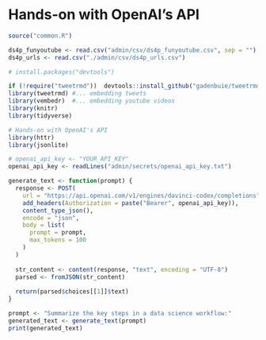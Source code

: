 # Hands-on with OpenAI's API

```r
source("common.R")

ds4p_funyoutube <- read.csv("admin/csv/ds4p_funyoutube.csv", sep = "")
ds4p_urls <- read.csv("./admin/csv/ds4p_urls.csv")

# install.packages("devtools")

if (!require("tweetrmd"))  devtools::install_github("gadenbuie/tweetrmd")
library(tweetrmd) #... embedding tweets
library(vembedr)  #... embedding youtube videos
library(knitr)
library(tidyverse)
```

```r
# Hands-on with OpenAI's API
library(httr)
library(jsonlite)

# openai_api_key <- "YOUR_API_KEY"
openai_api_key <- readLines("admin/secrets/openai_api_key.txt")

generate_text <- function(prompt) {
  response <- POST(
    url = "https://api.openai.com/v1/engines/davinci-codex/completions",
    add_headers(Authorization = paste("Bearer", openai_api_key)),
    content_type_json(),
    encode = "json",
    body = list(
      prompt = prompt,
      max_tokens = 100
    )
  )
  
  str_content <- content(response, "text", encoding = "UTF-8")
  parsed <- fromJSON(str_content)
  
  return(parsed$choices[[1]]$text)
}

prompt <- "Summarize the key steps in a data science workflow:"
generated_text <- generate_text(prompt)
print(generated_text)

```